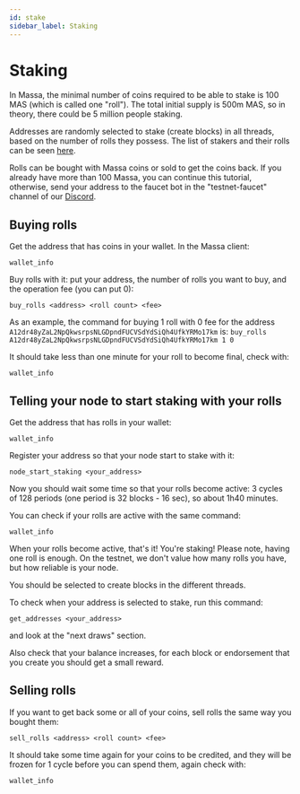 ```yaml
---
id: stake
sidebar_label: Staking
---
```


# Staking

In Massa, the minimal number of coins required to be able to stake is 100 MAS (which is called one "roll"). The total
initial supply is 500m MAS, so in theory, there could be 5 million people staking.

Addresses are randomly selected to stake (create blocks) in all threads, based on the number of rolls they possess. The
list of stakers and their rolls can be seen [here](https://massa.net/testnet/staking/).

Rolls can be bought with Massa coins or sold to get the coins back. If you already have more than 100 Massa, you can
continue this tutorial, otherwise, send your address to the faucet bot in the "testnet-faucet" channel of our
[Discord](https://discord.com/invite/massa).

## Buying rolls

Get the address that has coins in your wallet. In the Massa client:

```shell
wallet_info
```

Buy rolls with it: put your address, the number of rolls you want to buy, and the operation fee (you can put 0):

```shell
buy_rolls <address> <roll count> <fee>
```

As an example, the command for buying 1 roll with 0 fee for the address
`A12dr48yZaL2NpQkwsrpsNLGDpndFUCVSdYdSiQh4UfkYRMo17km` is: ```buy_rolls
A12dr48yZaL2NpQkwsrpsNLGDpndFUCVSdYdSiQh4UfkYRMo17km 1 0```

It should take less than one minute for your roll to become final, check with:

```shell
wallet_info
```

## Telling your node to start staking with your rolls

Get the address that has rolls in your wallet:

```shell
wallet_info
```

Register your address so that your node start to stake with it:

```shell
node_start_staking <your_address>
```

Now you should wait some time so that your rolls become active: 3 cycles of 128 periods (one period is 32 blocks - 16
sec), so about 1h40 minutes.

You can check if your rolls are active with the same command:

```shell
wallet_info
```

When your rolls become active, that's it! You're staking! Please note, having one roll is enough. On the testnet, we
don't value how many rolls you have, but how reliable is your node.

You should be selected to create blocks in the different threads.

To check when your address is selected to stake, run this command:

```shell
get_addresses <your_address>
```

and look at the "next draws" section.

Also check that your balance increases, for each block or endorsement that you create you should get a small reward.

## Selling rolls

If you want to get back some or all of your coins, sell rolls the same way you bought them:

```shell
sell_rolls <address> <roll count> <fee>
```

It should take some time again for your coins to be credited, and they will be frozen for 1 cycle before you can spend
them, again check with:

```shell
wallet_info
```
